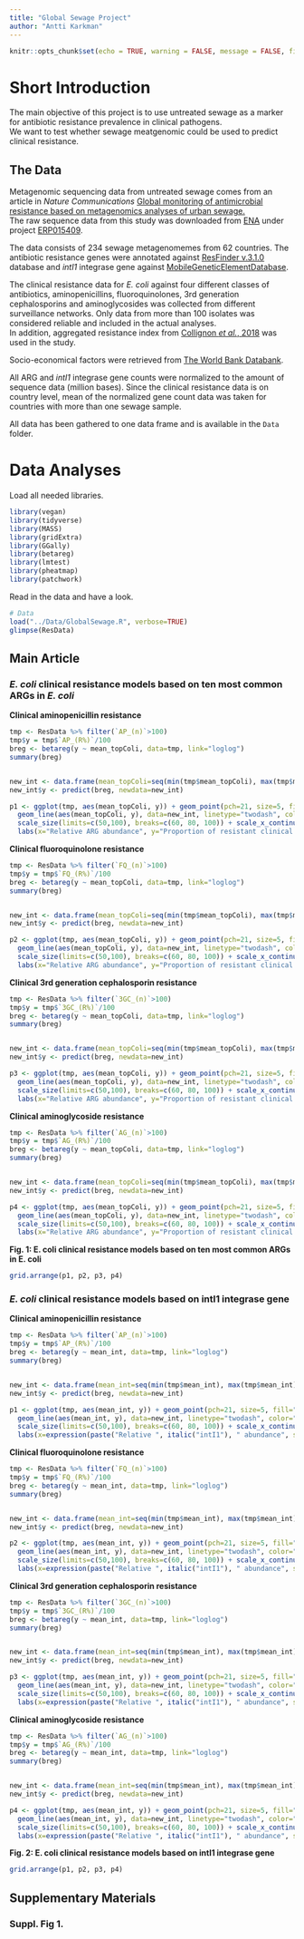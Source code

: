 ```yaml
---
title: "Global Sewage Project"
author: "Antti Karkman"
---
```


```r
knitr::opts_chunk$set(echo = TRUE, warning = FALSE, message = FALSE, fig.width=10, fig.height=5)
```

# Short Introduction 
The main objective of this project is to use untreated sewage as a marker for antibiotic resistance prevalence in clinical pathogens.  
We want to test whether sewage meatgenomic could be used to predict clinical resistance. 

## The Data
Metagenomic sequencing data from untreated sewage comes from an article in *Nature Communications* [Global monitoring of antimicrobial resistance based on metagenomics analyses of urban sewage.](https://doi.org/10.1038/s41467-019-08853-3)  
The raw sequence data from this study was downloaded from [ENA](https://www.ebi.ac.uk/ena) under project [ERP015409](https://www.ebi.ac.uk/ena/data/view/PRJEB13831).

The data consists of 234 sewage metagenomemes from 62 countries. The antibiotic resistance genes were annotated against [ResFinder v.3.1.0](https://bitbucket.org/genomicepidemiology/resfinder) database and *intI1* integrase gene against [MobileGeneticElementDatabase](https://github.com/KatariinaParnanen/MobileGeneticElementDatabase).  

The clinical resistance data for *E. coli* against four different classes of antibiotics, aminopenicillins, fluoroquinolones, 3rd generation cephalosporins and aminoglycosides was collected from different surveillance networks. Only data from more than 100 isolates was considered reliable and included in the actual analyses.  
In addition, aggregated resistance index from  [Collignon *et al.*, 2018](https://doi.org/10.1016/S2542-5196(18)30186-4) was used in the study.

Socio-economical factors were retrieved from [The World Bank Databank](https://databank.worldbank.org/source/health-nutrition-and-population-statistics).

All ARG and *intI1* integrase gene counts were normalized to the amount of sequence data (million bases). Since the clinical resistance data is on country level, mean of the normalized gene count data was taken for countries with more than one sewage sample. 

All data has been gathered to one data frame and is available in the `Data` folder. 

# Data Analyses 
Load all needed libraries. 
```r
library(vegan)
library(tidyverse)
library(MASS)
library(gridExtra)
library(GGally)
library(betareg)
library(lmtest)
library(pheatmap)
library(patchwork)
```

Read in the data and have a look. 
```r
# Data
load("../Data/GlobalSewage.R", verbose=TRUE)
glimpse(ResData)
```

## Main Article

### _E. coli_ clinical resistance models based on ten most common ARGs in _E. coli_ 

**Clinical aminopenicillin resistance**
```r
tmp <- ResData %>% filter(`AP_(n)`>100)
tmp$y = tmp$`AP_(R%)`/100
breg <- betareg(y ~ mean_topColi, data=tmp, link="loglog")
summary(breg)


new_int <- data.frame(mean_topColi=seq(min(tmp$mean_topColi), max(tmp$mean_topColi)+0.05, 0.05))
new_int$y <- predict(breg, newdata=new_int)

p1 <- ggplot(tmp, aes(mean_topColi, y)) + geom_point(pch=21, size=5, fill="skyblue") +
  geom_line(aes(mean_topColi, y), data=new_int, linetype="twodash", color="blue", size=1) + theme_classic() +
  scale_size(limits=c(50,100), breaks=c(60, 80, 100)) + scale_x_continuous(limits=c(0, 0.35)) +
  labs(x="Relative ARG abundance", y="Proportion of resistant clinical isolates", title="A")
```

**Clinical fluoroquinolone resistance**
```r
tmp <- ResData %>% filter(`FQ_(n)`>100)
tmp$y = tmp$`FQ_(R%)`/100
breg <- betareg(y ~ mean_topColi, data=tmp, link="loglog")
summary(breg)


new_int <- data.frame(mean_topColi=seq(min(tmp$mean_topColi), max(tmp$mean_topColi)+0.05, 0.05))
new_int$y <- predict(breg, newdata=new_int)

p2 <- ggplot(tmp, aes(mean_topColi, y)) + geom_point(pch=21, size=5, fill="skyblue") +
  geom_line(aes(mean_topColi, y), data=new_int, linetype="twodash", color="blue", size=1) + theme_classic() +
  scale_size(limits=c(50,100), breaks=c(60, 80, 100)) + scale_x_continuous(limits=c(0, 0.35)) +
  labs(x="Relative ARG abundance", y="Proportion of resistant clinical isolates", title="B")
```

**Clinical 3rd generation cephalosporin resistance**
```r
tmp <- ResData %>% filter(`3GC_(n)`>100)
tmp$y = tmp$`3GC_(R%)`/100
breg <- betareg(y ~ mean_topColi, data=tmp, link="loglog")
summary(breg)


new_int <- data.frame(mean_topColi=seq(min(tmp$mean_topColi), max(tmp$mean_topColi)+0.05, 0.05))
new_int$y <- predict(breg, newdata=new_int)

p3 <- ggplot(tmp, aes(mean_topColi, y)) + geom_point(pch=21, size=5, fill="skyblue") +
  geom_line(aes(mean_topColi, y), data=new_int, linetype="twodash", color="blue", size=1) + theme_classic() +
  scale_size(limits=c(50,100), breaks=c(60, 80, 100)) + scale_x_continuous(limits=c(0, 0.35)) +
  labs(x="Relative ARG abundance", y="Proportion of resistant clinical isolates", title="C")

```

**Clinical aminoglycoside resistance**
```r
tmp <- ResData %>% filter(`AG_(n)`>100)
tmp$y = tmp$`AG_(R%)`/100
breg <- betareg(y ~ mean_topColi, data=tmp, link="loglog")
summary(breg)


new_int <- data.frame(mean_topColi=seq(min(tmp$mean_topColi), max(tmp$mean_topColi)+0.05, 0.05))
new_int$y <- predict(breg, newdata=new_int)

p4 <- ggplot(tmp, aes(mean_topColi, y)) + geom_point(pch=21, size=5, fill="skyblue") +
  geom_line(aes(mean_topColi, y), data=new_int, linetype="twodash", color="blue", size=1) + theme_classic() +
  scale_size(limits=c(50,100), breaks=c(60, 80, 100)) + scale_x_continuous(limits=c(0, 0.35)) +
  labs(x="Relative ARG abundance", y="Proportion of resistant clinical isolates", title="D")
```

**Fig. 1: E. coli clinical resistance models based on ten most common ARGs in E. coli**
```r
grid.arrange(p1, p2, p3, p4)
```


### _E. coli_ clinical resistance models based on intI1 integrase gene 

**Clinical aminopenicillin resistance**
```r
tmp <- ResData %>% filter(`AP_(n)`>100)
tmp$y = tmp$`AP_(R%)`/100
breg <- betareg(y ~ mean_int, data=tmp, link="loglog")
summary(breg)


new_int <- data.frame(mean_int=seq(min(tmp$mean_int), max(tmp$mean_int)+0.05, 0.05))
new_int$y <- predict(breg, newdata=new_int)

p1 <- ggplot(tmp, aes(mean_int, y)) + geom_point(pch=21, size=5, fill="skyblue") +
  geom_line(aes(mean_int, y), data=new_int, linetype="twodash", color="blue", size=1) + theme_classic() +
  scale_size(limits=c(50,100), breaks=c(60, 80, 100)) + scale_x_continuous(limits=c(0, 0.25)) +
  labs(x=expression(paste("Relative ", italic("intI1"), " abundance", sep=" ")), y="Proportion of resistant clinical isolates", title="A")
```

**Clinical fluoroquinolone resistance**
```r
tmp <- ResData %>% filter(`FQ_(n)`>100)
tmp$y = tmp$`FQ_(R%)`/100
breg <- betareg(y ~ mean_int, data=tmp, link="loglog")
summary(breg)


new_int <- data.frame(mean_int=seq(min(tmp$mean_int), max(tmp$mean_int)+0.05, 0.05))
new_int$y <- predict(breg, newdata=new_int)

p2 <- ggplot(tmp, aes(mean_int, y)) + geom_point(pch=21, size=5, fill="skyblue") +
  geom_line(aes(mean_int, y), data=new_int, linetype="twodash", color="blue", size=1) + theme_classic() +
  scale_size(limits=c(50,100), breaks=c(60, 80, 100)) + scale_x_continuous(limits=c(0, 0.25)) +
  labs(x=expression(paste("Relative ", italic("intI1"), " abundance", sep=" ")), y="Proportion of resistant clinical isolates", title="B")
```

**Clinical 3rd generation cephalosporin resistance**
```r
tmp <- ResData %>% filter(`3GC_(n)`>100)
tmp$y = tmp$`3GC_(R%)`/100
breg <- betareg(y ~ mean_int, data=tmp, link="loglog")
summary(breg)


new_int <- data.frame(mean_int=seq(min(tmp$mean_int), max(tmp$mean_int)+0.05, 0.05))
new_int$y <- predict(breg, newdata=new_int)

p3 <- ggplot(tmp, aes(mean_int, y)) + geom_point(pch=21, size=5, fill="skyblue") +
  geom_line(aes(mean_int, y), data=new_int, linetype="twodash", color="blue", size=1) + theme_classic() +
  scale_size(limits=c(50,100), breaks=c(60, 80, 100)) + scale_x_continuous(limits=c(0, 0.25)) +
  labs(x=expression(paste("Relative ", italic("intI1"), " abundance", sep=" ")), y="Proportion of resistant clinical isolates", title="C")
```

**Clinical aminoglycoside resistance**
```r
tmp <- ResData %>% filter(`AG_(n)`>100)
tmp$y = tmp$`AG_(R%)`/100
breg <- betareg(y ~ mean_int, data=tmp, link="loglog")
summary(breg)


new_int <- data.frame(mean_int=seq(min(tmp$mean_int), max(tmp$mean_int)+0.05, 0.05))
new_int$y <- predict(breg, newdata=new_int)

p4 <- ggplot(tmp, aes(mean_int, y)) + geom_point(pch=21, size=5, fill="skyblue") +
  geom_line(aes(mean_int, y), data=new_int, linetype="twodash", color="blue", size=1) + theme_classic() +
  scale_size(limits=c(50,100), breaks=c(60, 80, 100)) + scale_x_continuous(limits=c(0, 0.25)) +
  labs(x=expression(paste("Relative ", italic("intI1"), " abundance", sep=" ")), y="Proportion of resistant clinical isolates", title="D")
```

**Fig. 2: E. coli clinical resistance models based on intI1 integrase gene**
```r
grid.arrange(p1, p2, p3, p4)
```

## Supplementary Materials

### Suppl. Fig 1. 